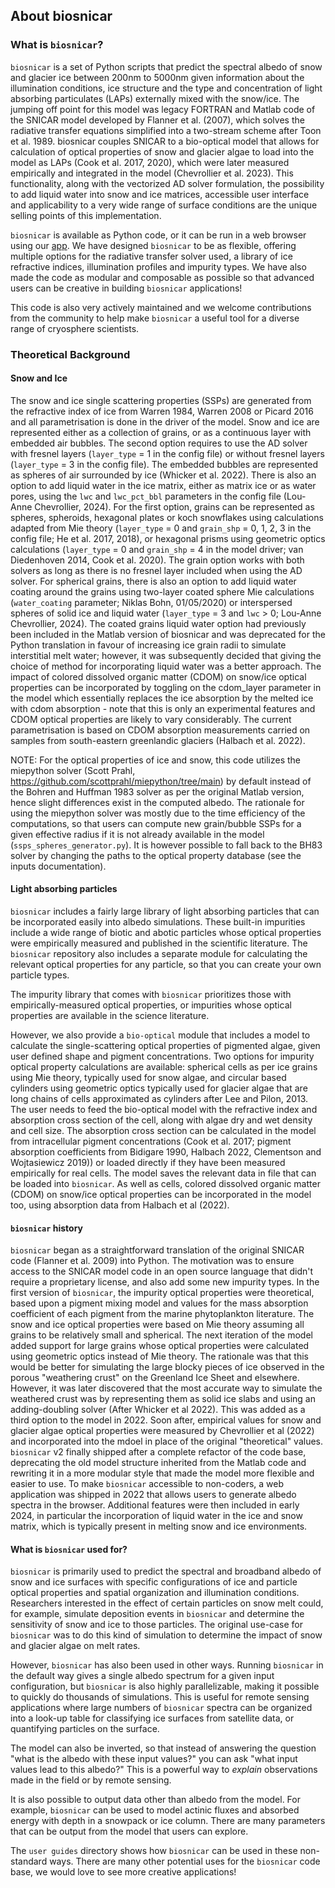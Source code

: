 ## About biosnicar

### What is `biosnicar`?

`biosnicar` is a set of Python scripts that predict the spectral albedo of snow and glacier ice between 200nm to 5000nm given information about the illumination conditions, ice structure and the type and concentration of light absorbing particulates (LAPs) externally mixed with the snow/ice. The jumping off point for this model was legacy FORTRAN and Matlab code of the SNICAR model developed by Flanner et al. (2007), which solves the radiative transfer equations simplified into a two-stream scheme after Toon et al. 1989. biosnicar couples SNICAR to a bio-optical model that allows for calculation of optical properties of snow and glacier algae to load into the model as LAPs (Cook et al. 2017, 2020), which were later measured empirically and integrated in the model (Chevrollier et al. 2023). This functionality, along with the vectorized AD solver formulation, the possibility to add liquid water into snow and ice matrices, accessible user interface and applicability to a very wide range of surface conditions are the unique selling points of this implementation. 

`biosnicar` is available as Python code, or it can be run in a web browser using our [app](https://bit.ly/bio-snicar). We have designed `biosnicar` to be as flexible, offering multiple options for the radiative transfer solver used, a library of ice refractive indices, illumination profiles and impurity types.
We have also made the code as modular and composable as possible so that advanced users can be creative in building `biosnicar` applications!

This code is also very actively maintained and we welcome contributions from the community to help make `biosnicar` a useful tool for a diverse range of cryosphere scientists. 

### Theoretical Background

#### Snow and Ice

The snow and ice single scattering properties (SSPs) are generated from the refractive index of ice from Warren 1984, Warren 2008 or Picard 2016 and all parametrisation is done in the driver of the model. Snow and ice are represented either as a collection of grains, or as a continuous layer with embedded air bubbles. The second option requires to use the AD solver with fresnel layers (`layer_type` = 1 in the config file) or without fresnel layers (`layer_type` = 3 in the config file). The embedded bubbles are represented as spheres of air surrounded by ice (Whicker et al. 2022). There is also an option to add liquid water in the ice matrix, either as matrix ice or as water pores, using the `lwc` and `lwc_pct_bbl` parameters in the config file (Lou-Anne Chevrollier, 2024). For the first option, grains can be represented as spheres, spheroids, hexagonal plates or koch snowflakes using calculations adapted from Mie theory (`layer_type` = 0 and `grain_shp` = 0, 1, 2, 3 in the config file; He et al. 2017, 2018), or hexagonal prisms using geometric optics calculations (`layer_type` = 0 and `grain_shp` = 4 in the model driver; van Diedenhoven 2014, Cook et al. 2020). The grain option works with both solvers as long as there is no fresnel layer included when using the AD solver. For spherical grains, there is also an option to add liquid water coating around the grains using two-layer coated sphere Mie calculations (`water_coating` parameter; Niklas Bohn, 01/05/2020) or interspersed spheres of solid ice and liquid water (`layer_type` = 3 and `lwc` > 0; Lou-Anne Chevrollier, 2024). The coated grains liquid water option had previously been included in the Matlab version of biosnicar and was deprecated for the Python translation in favour of increasing ice grain radii to simulate interstitial melt water; however, it was subsequently decided that giving the choice of method for incorporating liquid water was a better approach. The impact of colored dissolved organic matter (CDOM) on snow/ice optical properties can be incorporated by toggling on the cdom_layer parameter in the model which essentially replaces the ice absorption by the melted ice with cdom absorption - note that this is only an experimental features and CDOM optical properties are likely to vary considerably. The current parametrisation is based on CDOM absorption measurements carried on samples from south-eastern greenlandic glaciers (Halbach et al. 2022).

NOTE: For the optical properties of ice and snow, this code utilizes the miepython solver (Scott Prahl, https://github.com/scottprahl/miepython/tree/main) by default instead of the Bohren and Huffman 1983 solver as per the original Matlab version, hence slight differences exist in the computed albedo. The rationale for using the miepython solver was mostly due to the time efficiency of the computations, so that users can compute new grain/bubble SSPs for a given effective radius if it is not already available in the model (`ssps_spheres_generator.py`). It is however possible to fall back to the BH83 solver by changing the paths to the optical property database (see the inputs documentation).

#### Light absorbing particles

`biosnicar` includes a fairly large library of light absorbing particles that can be incorporated easily into albedo simulations. These built-in impurities include a wide range of biotic and abotic particles whose optical properties were empirically measured and published in the scientific literature.
The `biosnicar` repository also includes a separate module for calculating the relevant optical properties for any particle, so that you can create your own particle types.

The impurity library that comes with `biosnicar` prioritizes those with empirically-measured optical properties, or impurities whose optical properties are available in the science literature.

However, we also provide a `bio-optical` module that includes a model to calculate the single-scattering optical properties of pigmented algae, given user defined shape and pigment concentrations.
Two options for impurity optical property calculations are available: spherical cells as per ice grains using Mie theory, typically used for snow algae, and circular based cylinders using geometric optics typically used for glacier algae that are long chains of cells approximated as cylinders after Lee and Pilon, 2013. 
The user needs to feed the bio-optical model with the refractive index and absorption cross section of the cell, along with algae dry and wet density and cell size. 
The absorption cross section can be calculated in the model from intracellular pigment concentrations (Cook et al. 2017; pigment absorption coefficients from Bidigare 1990, Halbach 2022, Clementson and Wojtasiewicz 2019)) or loaded directly if they have been measured empirically for real cells. 
The model saves the relevant data in file that can be loaded into `biosnicar`.
As well as cells, colored dissolved organic matter (CDOM) on snow/ice optical properties can be incorporated in the model too, using absorption data from Halbach et al (2022).

#### `biosnicar` history

`biosnicar` began as a straightforward translation of the original SNICAR code (Flanner et al. 2009) into Python. 
The motivation was to ensure access to the SNICAR model code in an open source language that didn't require a proprietary license, and also add some new impurity types. 
In the first version of `biosnicar`, the impurity optical properties were theoretical, based upon a pigment mixing model and values for the mass absorption coefficient of each pigment from the marine phytoplankton literature. 
The snow and ice optical properties were based on Mie theory assuming all grains to be relatively small and spherical. The next iteration of the model added support for large grains whose optical properties were calculated using geometric optics instead of Mie theory. 
The rationale was that this would be better for simulating the large blocky pieces of ice observed in the porous "weathering crust" on the Greenland Ice Sheet and elsewhere. However, it was later discovered that the most accurate way to simulate the weathered crust was by representing them as solid ice slabs and using an adding-doubling solver (After Whicker et al 2022). 
This was added as a third option to the model in 2022. Soon after, empirical values for snow and glacier algae optical properties were measured by Chevrollier et al (2022) and incorporated into the mdoel in place of the original "theoretical" values. 
`biosnicar` v2 finally shipped after a complete refactor of the code base, deprecating the old model structure inherited from the Matlab code and rewriting it in a more modular style that made the model more flexible and easier to use. 
To make `biosnicar` accessible to non-coders, a web application was shipped in 2022 that allows users to generate albedo spectra in the browser. 
Additional features were then included in early 2024, in particular the incorporation of liquid water in the ice and snow matrix, which is typically present in melting snow and ice environments. 


#### What is `biosnicar` used for?

`biosnicar` is primarily used to predict the spectral and broadband albedo of snow and ice surfaces with specific configurations of ice and particle optical properties and spatial organization and illumination conditions. 
Researchers interested in the effect of certain particles on snow melt could, for example, simulate deposition events in `biosnicar` and determine the sensitivity of snow and ice to those particles. 
The original use-case for `biosnicar` was to do this kind of simulation to determine the impact of snow and glacier algae on melt rates.

However, `biosnicar` has also been used in other ways. Running `biosnicar` in the default way gives a single albedo spectrum for a given input configuration, but `biosnicar` is also highly parallelizable, making it possible to quickly do thousands of simulations. 
This is useful for remote sensing applications where large numbers of `biosnicar` spectra can be organized into a look-up table for classifying ice surfaces from satellite data, or quantifying particles on the surface.

The model can also be inverted, so that instead of answering the question "what is the albedo with these input values?" you can ask "what input values lead to this albedo?" This is a powerful way to *explain* observations made in the field or by remote sensing.

It is also possible to output data other than albedo from the model. For example, `biosnicar` can be used to model actinic fluxes and absorbed energy with depth in a snowpack or ice column. There are many parameters that can be output from the model that users can explore.

The `user guides` directory shows how `biosnicar` can be used in these non-standard ways. There are many other potential uses for the `biosnicar` code base, we would love to see more creative applications!
